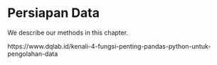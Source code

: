 # Persiapan Data

We describe our methods in this chapter.


https://www.dqlab.id/kenali-4-fungsi-penting-pandas-python-untuk-pengolahan-data
